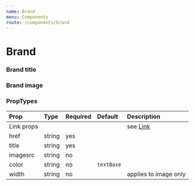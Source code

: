 ```yaml
---
name: Brand
menu: Components
route: /components/brand
---
```



# Brand

### Brand title
<Playground>
  <Brand
    color="textBase"
    title="Raster Foundry"
    href="#"
  />
</Playground>

### Brand image
<Playground>
  <Brand
    title="Raster Foundry"
    href="#"
    width="50px"
    px={1}
    py={1}
    mx={4}
    my={4}
    imagesrc="https://docs.rasterfoundry.com/assets/images/raster-foundry-logo.png"
  />
</Playground>

### PropTypes
| Prop | Type | Required | Default | Description |
|:-----|:-----|:---------|:--------|:------------|
| Link props | | | | see [Link](/components/link) |
| href |  string | yes | | |
| title |  string | yes | | |
| imagesrc |  string | no | | |
| color |  string | no | `textBase` | |
| width |  string | no | | applies to image only |
